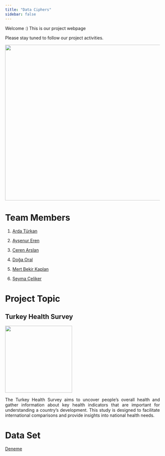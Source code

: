 ```yaml
---
title: "Data Ciphers"
sidebar: false 
---
```


Welcome :) This is our project webpage

Please stay tuned to follow our project activities.

![](ourlogo.png){width="507"}

# Team Members

1.  [Arda Türkan](https://tr.wikipedia.org/wiki/Edin_D%C5%BEeko)

2.  [Ayşenur Eren](https://emu-hacettepe-analytics.github.io/emu430-fall2023-AysenurErenn/)

3.  [Ceren Arslan](https://emu-hacettepe-analytics.github.io/emu430-fall2023-ccerenarslan/)

4.  [Doğa Oral](https://tr.wikipedia.org/wiki/Sebastian_Szyma%C5%84ski)

5.  [Mert Bekir Kaplan](https://emu-hacettepe-analytics.github.io/emu430-fall2023-mer7kaplan/)

6.  [Şeyma Çeliker](https://tr.wikipedia.org/wiki/Mauro_Icardi)

# Project Topic

## Turkey Health Survey

![](medical.gif){fig-align="center" width="218"}

::: {style="text-align: justify"}
The Turkey Health Survey aims to uncover people's overall health and gather information about key health indicators that are important for understanding a country's development. This study is designed to facilitate international comparisons and provide insights into national health needs.
:::

# Data Set

[Deneme](https://github.com/emu-hacettepe-analytics/emu430-fall2023-team-data_ciphers/raw/master/alkol.xls)
